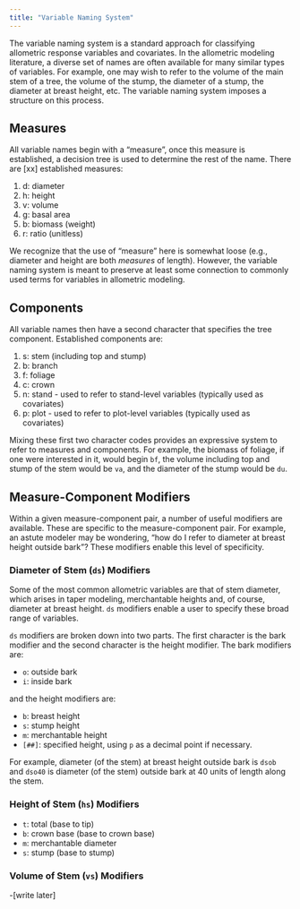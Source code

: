 ```yaml
---
title: "Variable Naming System"
---
```


The variable naming system is a standard approach for classifying allometric
response variables and covariates. In the allometric modeling literature, 
a diverse set of names are often available for many similar types of variables.
For example, one may wish to refer to the volume of the main stem of a tree, 
the volume of the stump, the diameter of a stump, the diameter at breast height,
etc. The variable naming system imposes a structure on this process.

## Measures

All variable names begin with a "measure", once this measure is established, a 
decision tree is used to determine the rest of the name. There are [xx] 
established measures:

1. d: diameter
2. h: height
3. v: volume
4. g: basal area
5. b: biomass (weight)
6. r: ratio (unitless)

We recognize that the use of "measure" here is somewhat loose (e.g., diameter
and height are both _measures_ of length). However, the variable naming system
is meant to preserve at least some connection to commonly used terms for 
variables in allometric modeling.

## Components

All variable names then have a second character that specifies the tree 
component. Established components are:

1. s: stem (including top and stump)
2. b: branch
3. f: foliage
4. c: crown
5. n: stand - used to refer to stand-level variables (typically used as covariates)
6. p: plot - used to refer to plot-level variables (typically used as covariates)

Mixing these first two character codes provides an expressive system to refer to 
measures and components. For example, the biomass of foliage, if one were 
interested in it, would begin `bf`, the volume including top and stump of the
stem would be `va`, and the diameter of the stump would be `du`.

## Measure-Component Modifiers

Within a given measure-component pair, a number of useful modifiers are 
available. These are specific to the measure-component pair. For example, an
astute modeler may be wondering, "how do I refer to diameter at breast height
outside bark"? These modifiers enable this level of specificity. 

### Diameter of Stem (`ds`) Modifiers

Some of the most common allometric variables are that of stem diameter, which
arises in taper modeling, merchantable heights and, of course, diameter at 
breast height. `ds` modifiers enable a user to specify these broad range of 
variables.

`ds` modifiers are broken down into two parts. The first character is the 
bark modifier and the second character is the height modifier. The bark 
modifiers are:

- `o`: outside bark
- `i`: inside bark

and the height modifiers are:

- `b`: breast height
- `s`: stump height
- `m`: merchantable height
- `[##]`: specified height, using `p` as a decimal point if necessary. 

For example, diameter (of the stem) at breast height outside bark is `dsob` and
`dso40` is diameter (of the stem) outside bark at 40 units of length along the
stem.

### Height of Stem (`hs`) Modifiers

- `t`: total (base to tip)
- `b`: crown base (base to crown base)
- `m`: merchantable diameter
- `s`: stump (base to stump)

### Volume of Stem (`vs`) Modifiers

-[write later]